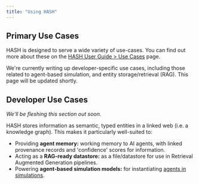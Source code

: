 ```yaml
---
title: "Using HASH"
---
```


## Primary Use Cases

HASH is designed to serve a wide variety of use-cases. You can find out more about these on the [HASH User Guide > Use Cases](https://hash.ai/guide/introduction/use-cases) page.

<InfoCardWrapper>

<InfoCard variant="warning" title="Coming soon">

We're currently writing up developer-specific use cases, including those related to agent-based simulation, and entity storage/retrieval (RAG). This page will be updated shortly.

</InfoCard>

## Developer Use Cases

_We'll be fleshing this section out soon._

HASH stores information as semantic, typed entities in a linked web (i.e. a knowledge graph). This makes it particularly well-suited to:

- Providing **agent memory:** working memory to AI agents, with linked provenance records and 'confidence' scores for information.
- Acting as a **RAG-ready datastore:** as a file/datastore for use in Retrieval Augmented Generation pipelines.
- Powering **agent-based simulation models:** for instantiating [agents in simulations](/docs/simulations).

</InfoCardWrapper>
